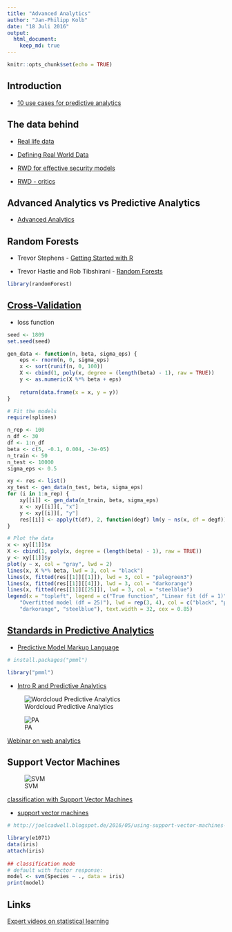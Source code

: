 ```yaml
---
title: "Advanced Analytics"
author: "Jan-Philipp Kolb"
date: "18 Juli 2016"
output:
  html_document:
    keep_md: true
---
```


```r
knitr::opts_chunk$set(echo = TRUE)
```

## Introduction

- [10 use cases for predictive analytics](http://xmpro.com/10-predictive-analytics-use-cases-by-industry/)

## The data behind

- [Real life data](https://www.ispor.org/News/articles/Oct07/RLD.asp)

- [Defining Real World Data](http://social.eyeforpharma.com/evidence/defining-real-world-data-interview-toby-leete-and-dr-ekta-sood)

- [RWD for effective security models](https://blog.opendns.com/2014/06/05/two-new-public-domain-lists-security-researchers/)

- [RWD - critics](https://www.iqwig.de/download/HS15_Einfuehrung_und_Schlusswort_Juergen_Windeler.pdf)

## Advanced Analytics vs Predictive Analytics

- [Advanced Analytics](http://www.searchenterprisesoftware.de/definition/Advanced-Analytics)




## Random Forests

- Trevor Stephens - [Getting Started with R](http://trevorstephens.com/kaggle-titanic-tutorial/r-part-5-random-forests/)

- Trevor Hastie and Rob Tibshirani  - [Random Forests](https://www.youtube.com/watch?v=IY7oWGXb77o)


```r
library(randomForest)

```



## [Cross-Validation](http://www.r-bloggers.com/cross-validation-for-predictive-analytics-using-r/)

- loss function

```r
seed <- 1809
set.seed(seed)

gen_data <- function(n, beta, sigma_eps) {
    eps <- rnorm(n, 0, sigma_eps)
    x <- sort(runif(n, 0, 100))
    X <- cbind(1, poly(x, degree = (length(beta) - 1), raw = TRUE))
    y <- as.numeric(X %*% beta + eps)
    
    return(data.frame(x = x, y = y))
}

# Fit the models
require(splines)

n_rep <- 100
n_df <- 30
df <- 1:n_df
beta <- c(5, -0.1, 0.004, -3e-05)
n_train <- 50
n_test <- 10000
sigma_eps <- 0.5

xy <- res <- list()
xy_test <- gen_data(n_test, beta, sigma_eps)
for (i in 1:n_rep) {
    xy[[i]] <- gen_data(n_train, beta, sigma_eps)
    x <- xy[[i]][, "x"]
    y <- xy[[i]][, "y"]
    res[[i]] <- apply(t(df), 2, function(degf) lm(y ~ ns(x, df = degf)))
}
```



```r
# Plot the data
x <- xy[[1]]$x
X <- cbind(1, poly(x, degree = (length(beta) - 1), raw = TRUE))
y <- xy[[1]]$y
plot(y ~ x, col = "gray", lwd = 2)
lines(x, X %*% beta, lwd = 3, col = "black")
lines(x, fitted(res[[1]][[1]]), lwd = 3, col = "palegreen3")
lines(x, fitted(res[[1]][[4]]), lwd = 3, col = "darkorange")
lines(x, fitted(res[[1]][[25]]), lwd = 3, col = "steelblue")
legend(x = "topleft", legend = c("True function", "Linear fit (df = 1)", "Best model (df = 4)", 
    "Overfitted model (df = 25)"), lwd = rep(3, 4), col = c("black", "palegreen3", 
    "darkorange", "steelblue"), text.width = 32, cex = 0.85)
```

## [Standards in Predictive Analytics](http://zementis.com/knowledge-base/standards-in-predictive-analytics/) 

- [Predictive Model Markup Language](https://de.wikipedia.org/wiki/Predictive_Model_Markup_Language)

```r
# install.packages("pmml")

library("pmml")
```


- [Intro R and Predictive Analytics](http://www.r-bloggers.com/introductions-to-r-and-predictive-analytics/)


![Wordcloud Predictive Analytics](http://s3.amazonaws.com/media.eremedia.com/uploads/2015/10/19165820/shutterstock_218879485-700x467.jpg)


![PA](http://cdn.edureka.co/blog/wp-content/uploads/2015/09/Advantages-of-Predictive-Analytics.png)


[Webinar on web analytics](http://www.tatvic.com/perform-predictive-analysis-on-your-web-analytics-tool/)

## Support Vector Machines

![SVM](https://www.dtreg.com/uploaded/pageimg/SvmFlow.jpg)

[classification with Support Vector Machines](http://lectures.molgen.mpg.de/statistik03/docs/Kapitel_16.pdf)

- [support vector machines](http://www.svms.org/tutorials/Berwick2003.pdf)

```r
# http://joelcadwell.blogspot.de/2016/05/using-support-vector-machines-as-flower.html

library(e1071)
data(iris)
attach(iris)
 
## classification mode
# default with factor response:
model <- svm(Species ~ ., data = iris)
print(model)
```

## Links

[Expert videos on statistical learning](http://www.r-bloggers.com/in-depth-introduction-to-machine-learning-in-15-hours-of-expert-videos/)